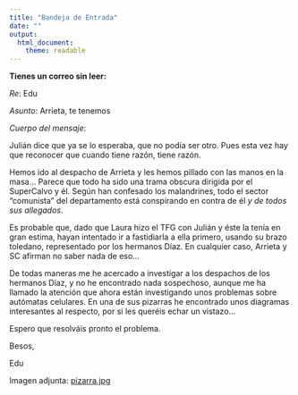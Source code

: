 ```yaml
---
title: "Bandeja de Entrada"
date: ""
output:
  html_document: 
    theme: readable
---
```


**Tienes un correo sin leer:**

*Re*: Edu

*Asunto*: Arrieta, te tenemos

*Cuerpo del mensaje*: 

Julián dice que ya se lo esperaba, que no podía ser otro. Pues esta vez hay que reconocer que cuando tiene razón, tiene razón.

Hemos ido al despacho de Arrieta y les hemos pillado con las manos en la masa... Parece que todo ha sido una trama obscura dirigida por el SuperCalvo y él. Según han confesado los malandrines, todo el sector "comunista" del departamento está conspirando en contra de él *y de todos sus allegados*. 

Es probable que, dado que Laura hizo el TFG con Julián y éste la tenía en gran estima, hayan intentado ir a fastidiarla a ella primero, usando su brazo toledano, representado por los hermanos Díaz. En cualquier caso, Arrieta y SC afirman no saber nada de eso...

De todas maneras me he acercado a investigar a los despachos de los hermanos Díaz, y no he encontrado nada sospechoso, aunque me ha llamado la atención que ahora están investigando unos problemas sobre autómatas celulares. En una de sus pizarras he encontrado unos diagramas interesantes al respecto, por si les queréis echar un vistazo...

Espero que resolváis pronto el problema.

Besos,

Edu

Imagen adjunta: [pizarra.jpg](pizarra.jpg)
